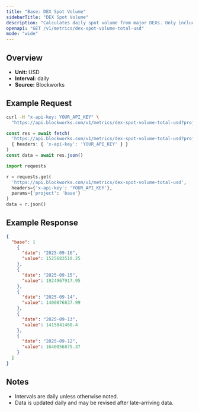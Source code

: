 ```yaml
---
title: "Base: DEX Spot Volume"
sidebarTitle: "DEX Spot Volume"
description: "Calculates daily spot volume from major DEXs. Only includes volumes from fee-paying liquidity pools"
openapi: "GET /v1/metrics/dex-spot-volume-total-usd"
mode: "wide"
---
```


## Overview

- **Unit:** USD
- **Interval:** daily
- **Source:** Blockworks

## Example Request

<CodeGroup>

```bash cURL
curl -H "x-api-key: YOUR_API_KEY" \
  "https://api.blockworks.com/v1/metrics/dex-spot-volume-total-usd?project=base"
```

```typescript TypeScript
const res = await fetch(
  'https://api.blockworks.com/v1/metrics/dex-spot-volume-total-usd?project=base',
  { headers: { 'x-api-key': 'YOUR_API_KEY' } }
)
const data = await res.json()
```

```python Python
import requests

r = requests.get(
  'https://api.blockworks.com/v1/metrics/dex-spot-volume-total-usd',
  headers={'x-api-key': 'YOUR_API_KEY'},
  params={'project': 'base'}
)
data = r.json()
```

</CodeGroup>

## Example Response

```json
{
  "base": [
    {
      "date": "2025-09-16",
      "value": 1525683510.25
    },
    {
      "date": "2025-09-15",
      "value": 1924967917.95
    },
    {
      "date": "2025-09-14",
      "value": 1400876837.99
    },
    {
      "date": "2025-09-13",
      "value": 1415841460.4
    },
    {
      "date": "2025-09-12",
      "value": 1640056875.37
    }
  ]
}
```

## Notes
- Intervals are daily unless otherwise noted.
- Data is updated daily and may be revised after late-arriving data.